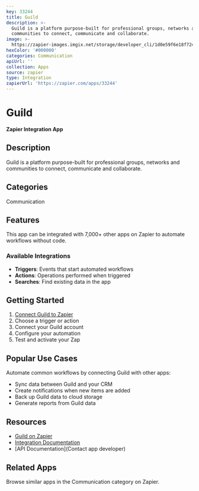 ```yaml
---
key: 33244
title: Guild
description: >-
  Guild is a platform purpose-built for professional groups, networks and
  communities to connect, communicate and collaborate.
image: >-
  https://zapier-images.imgix.net/storage/developer_cli/1d0e59f6e18f724be73d6f88851e42ff.png?auto=format%2Ccompress&ixlib=python-3.0.0&q=50
hexColor: '#000000'
categories: Communication
apiUrl: ''
collection: Apps
source: zapier
type: Integration
zapierUrl: 'https://zapier.com/apps/33244'
---
```

# Guild

**Zapier Integration App**

## Description

Guild is a platform purpose-built for professional groups, networks and communities to connect, communicate and collaborate.

## Categories

Communication

## Features

This app can be integrated with 7,000+ other apps on Zapier to automate workflows without code.

### Available Integrations

- **Triggers**: Events that start automated workflows
- **Actions**: Operations performed when triggered
- **Searches**: Find existing data in the app

## Getting Started

1. [Connect Guild to Zapier](https://zapier.com/apps/33244)
2. Choose a trigger or action
3. Connect your Guild account
4. Configure your automation
5. Test and activate your Zap

## Popular Use Cases

Automate common workflows by connecting Guild with other apps:

- Sync data between Guild and your CRM
- Create notifications when new items are added
- Back up Guild data to cloud storage
- Generate reports from Guild data

## Resources

- [Guild on Zapier](https://zapier.com/apps/33244)
- [Integration Documentation](https://zapier.com/apps/33244/integrations)
- [API Documentation](Contact app developer)

## Related Apps

Browse similar apps in the Communication category on Zapier.
